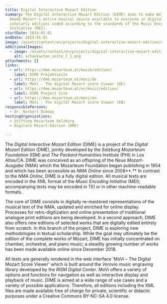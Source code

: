```yaml
---
title: Digital Interactive Mozart Edition
summary: The Digital Interactive Mozart Edition (DIME) aims to make Wolfgang
  Amadé Mozart's entire musical oeuvre available to everyone in digital
  scholarly editions coded according to the standards of the Music Encoding
  Initiative (MEI).
startDate: 2014-01-01
endDate: 2023-01-01
image: /assets/content/en/projects/digital-interactive-mozart-edition/dme-musik2.png
additionalImages:
  - image: /assets/content/en/projects/digital-interactive-mozart-edition/additionalImages/schaukasten_seite_7_1.png
    alt: schaukasten_seite_7_1.png
attachments: []
links:
  - url: https://dme.mozarteum.at/musik/edition/
    label: DIME Projektseite
  - url: https://dme.mozarteum.at/movi/de
    label: MoVi - The digital Mozart score Viewer (DE)
  - url: https://dme.mozarteum.at/en/music/edition/
    label: DIME Project Site
  - url: https://dme.mozarteum.at/movi/en
    label: MoVi - The digital Mozart score Viewer (EN)
responsiblePersons:
  - Dr. Norbert Dubowy
hostingOrganizations:
  - Stiftung Mozarteum Salzburg
  - Digitale Mozart-Edition (DME)

---
```

The _Digital Interactive Mozart Edition_ (DIME) is a project of the _Digital Mozart Edition_ (DME), jointly developed by the _Salzburg Mozarteum Foundation_ (ISM) and _The Packard Humanities Institute_ (PHI) in Los Altos/CA. DIME was conceived as an offspring of the _Neue Mozart-Ausgabe_ (NMA) which the Mozarteum Foundation began publishing in 1954 and which has been accessible as _NMA Online_ since 2006**.** In contrast to the _NMA Online_, DIME is a fully digital edition. All musical texts are encoded in the XML format of the _Music Encoding Initiative_ (MEI); accompanying texts may be encoded in TEI or in other machine-readable formats.

The core of DIME consists in digitally re-mastered representations of the musical text of the NMA, updated and enriched for online display. Processes for retro-digitization and online presentation of traditional analogue print editions are being developed. In a second approach, DIME also offers new editions of selected works that are digitally edited entirely from scratch. In this branch of the project, DIME is exploring new methodologies in textual scholarship. While the goal may ultimately be the edition of the complete works of Mozart, DIME has initially concentrated on chamber, orchestral, and piano music; a steadily growing number of works has been made available online since December 2018.

All texts are generally rendered in the web interface 'MoVi – The Digital Mozart Score Viewer' which is built around the _Verovio_ music engraving library developed by the _RISM Digital Center_. MoVi offers a variety of options and functions for navigation as well as interactive display and playback of music. DIME is aimed at a wide range of use cases and a variety of possible applications. Therefore, all editions including the XML files are made available free of charge for private, scientific or didactic purposes under a Creative Commons BY-NC-SA 4.0 license.
